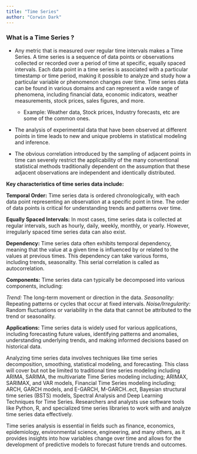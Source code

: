 ```yaml
---
title: "Time Series"
author: "Corwin Dark"
---
```


### What is a Time Series ? 


  - Any metric that is measured over regular time intervals makes a Time Series. A time series is a sequence of data points or observations collected or recorded over a period of time at specific, equally spaced intervals. Each data point in a time series is associated with a particular timestamp or time period, making it possible to analyze and study how a particular variable or phenomenon changes over time. Time series data can be found in various domains and can represent a wide range of phenomena, including financial data, economic indicators, weather measurements, stock prices, sales figures, and more.


    - Example: Weather data, Stock prices, Industry forecasts, etc are some of the common ones.  

  - The analysis of experimental data that have been observed at different points in time leads to new and unique problems in statistical modeling and inference. 


  - The obvious correlation introduced by the sampling of adjacent points in time can severely restrict the applicability of the many conventional statistical methods traditionally dependent on the assumption that these adjacent observations are independent and identically distributed.
  
  
**Key characteristics of time series data include:**

**Temporal Order:** Time series data is ordered chronologically, with each data point representing an observation at a specific point in time. The order of data points is critical for understanding trends and patterns over time.

**Equally Spaced Intervals:** In most cases, time series data is collected at regular intervals, such as hourly, daily, weekly, monthly, or yearly. However, irregularly spaced time series data can also exist.

**Dependency:** Time series data often exhibits temporal dependency, meaning that the value at a given time is influenced by or related to the values at previous times. This dependency can take various forms, including trends, seasonality. This serial correlation is called as autocorrelation.

**Components:** Time series data can typically be decomposed into various components, including:

_Trend:_ The long-term movement or direction in the data.
_Seasonality:_ Repeating patterns or cycles that occur at fixed intervals.
_Noise/Irregularity:_ Random fluctuations or variability in the data that cannot be attributed to the trend or seasonality.

**Applications:** Time series data is widely used for various applications, including forecasting future values, identifying patterns and anomalies, understanding underlying trends, and making informed decisions based on historical data.

Analyzing time series data involves techniques like time series decomposition, smoothing, statistical modeling, and forecasting. This class will cover but not be limited to traditional time series modeling including ARIMA, SARIMA, the multivariate Time Series modeling including; ARIMAX, SARIMAX, and VAR models, Financial Time Series modeling including; ARCH, GARCH models, and E-GARCH, M-GARCH..ect, Bayesian structural time series (BSTS) models, Spectral Analysis and Deep Learning Techniques for Time Series. Researchers and analysts use software tools like Python, R, and specialized time series libraries to work with and analyze time series data effectively.

Time series analysis is essential in fields such as finance, economics, epidemiology, environmental science, engineering, and many others, as it provides insights into how variables change over time and allows for the development of predictive models to forecast future trends and outcomes.
